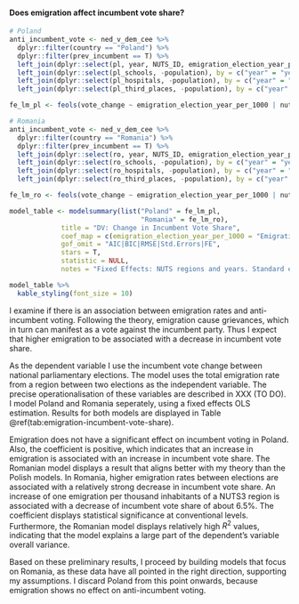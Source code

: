 #### Does emigration affect incumbent vote share?

```r
# Poland
anti_incumbent_vote <- ned_v_dem_cee %>% 
  dplyr::filter(country == "Poland") %>%
  dplyr::filter(prev_incumbent == T) %>%
  left_join(dplyr::select(pl, year, NUTS_ID, emigration_election_year_per_1000), by = c("year" = "year", "nuts2016" = "NUTS_ID")) %>%
  left_join(dplyr::select(pl_schools, -population), by = c("year" = "year", "nuts2016" = "NUTS_ID")) %>%
  left_join(dplyr::select(pl_hospitals, -population), by = c("year" = "year", "nuts2016" = "NUTS_ID")) %>% 
  left_join(dplyr::select(pl_third_places, -population), by = c("year" = "year", "nuts2016" = "NUTS_ID"))

fe_lm_pl <- feols(vote_change ~ emigration_election_year_per_1000 | nuts2016 + year, data = anti_incumbent_vote)

# Romania
anti_incumbent_vote <- ned_v_dem_cee %>% 
  dplyr::filter(country == "Romania") %>%
  dplyr::filter(prev_incumbent == T) %>%
  left_join(dplyr::select(ro, year, NUTS_ID, emigration_election_year_per_1000), by = c("year" = "year", "nuts2016" = "NUTS_ID")) %>%
  left_join(dplyr::select(ro_schools, -population), by = c("year" = "year", "nuts2016" = "NUTS_ID")) %>%
  left_join(dplyr::select(ro_hospitals, -population), by = c("year" = "year", "nuts2016" = "NUTS_ID")) %>% 
  left_join(dplyr::select(ro_third_places, -population), by = c("year" = "year", "nuts2016" = "NUTS_ID"))

fe_lm_ro <- feols(vote_change ~ emigration_election_year_per_1000 | nuts2016 + year, data = anti_incumbent_vote)
```

```r
model_table <- modelsummary(list("Poland" = fe_lm_pl,
                                 "Romania" = fe_lm_ro),
             title = "DV: Change in Incumbent Vote Share",
             coef_map = c(emigration_election_year_per_1000 = "Emigration since last election"),
             gof_omit = "AIC|BIC|RMSE|Std.Errors|FE",
             stars = T,
             statistic = NULL,
             notes = "Fixed Effects: NUTS regions and years. Standard errors are grouped by NUTS region.")

model_table %>%
  kable_styling(font_size = 10)
```

I examine if there is an association between emigration rates and anti-incumbent voting. Following the theory, emigration cause grievances, which in turn can manifest as a vote against the incumbent party. Thus I expect that higher emigration to be associated with a decrease in incumbent vote share.

As the dependent variable I use the incumbent vote change between national parliamentary elections. The model uses the total emigration rate from a region between two elections as the independent variable. The precise operationalisation of these variables are described in XXX (TO DO). I model Poland and Romania seperately, using a fixed effects OLS estimation. Results for both models are displayed in Table \@ref(tab:emigration-incumbent-vote-share).

Emigration does not have a significant effect on incumbent voting in Poland. Also, the coefficient is positive, which indicates that an increase in emigration is associated with an increase in incumbent vote share. The Romanian model displays a result that aligns better with my theory than the Polish models. In Romania, higher emigration rates between elections are associated with a relatively strong decrease in incumbent vote share. An increase of one emigration per thousand inhabitants of a NUTS3 region is associated with a decrease of incumbent vote share of about $6.5\%$. The coefficient displays statistical significance at conventional levels. Furthermore, the Romanian model displays relatively high $R^2$ values, indicating that the model explains a large part of the dependent’s variable overall variance.

Based on these preliminary results, I proceed by building models that focus on Romania, as these data have all pointed in the right direction, supporting my assumptions. I discard Poland from this point onwards, because emigration shows no effect on anti-incumbent voting.
